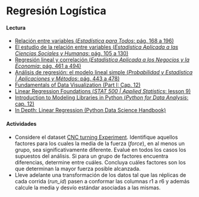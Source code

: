 # Regresión Logística

#### Lectura

- [Relación entre variables (_Estadística para Todos_: pág. 168 a 196)](https://drive.google.com/file/d/1oe0BDy9U1l-H54Ry_mkVC5hxGE-Z5rGm/view?usp=share_link)
- [El estudio de la relación entre variables (_Estadística Aplicada a las Ciencias Sociales y Humanas_: pág. 105 a 130)](https://drive.google.com/file/d/1rayM3pmKjnPR8BvKyU8ZGDo8o_2ZuPZR/view?usp=share_link)
- [Regresión lineal y correlación (_Estadística Aplicada a los Negocios y la Economía_: pág. 461 a 494)](https://drive.google.com/file/d/1FX-LDq_MY3dD6UkhpktQVN6iDgNKug0N/view?usp=share_link)
- [Análisis de regresión: el modelo lineal simple (_Probabilidad y Estadística | Aplicaciones y Métodos_: pág. 443 a 478)](https://drive.google.com/file/d/1VCLbf-N79MIcStIe35XzL5NF-DTGENo_/view?usp=share_link)
- [Fundamentals of Data Visualization (Part I: Cap. 12)](https://clauswilke.com/dataviz)
- [Linear Regression Foundations (_STAT 500 | Applied Statistics_: lesson 9)](https://online.stat.psu.edu/stat500/lesson/9)
- [Introduction to Modeling Libraries in Python (_Python for Data Analysis_: cap. 12)](https://wesmckinney.com/book/modeling.html)
- [In Depth: Linear Regression (Python Data Science Handbook)](https://colab.research.google.com/github/jakevdp/PythonDataScienceHandbook/blob/master/notebooks/05.06-Linear-Regression.ipynb)

#### Actividades
- Considere el dataset [CNC turning Experiment](https://drive.google.com/drive/folders/1Lprg5DfAXRnUcmYi5TdzfpKIzQ49ITuq?usp=share_link). Identifique aquellos factores para los cuales la media de la fuerza (_force_), en al menos un grupo, sea significativamente diferente. Evalué en todos los casos los supuestos del análisis. Si para un grupo de factores encuentra diferencias, determine entre cuáles. Concluya cuáles factores son los que determinan la mayor fuerza posible alcanzada.
- Lleve adelante una transformación de los datos tal que las réplicas de cada corrida (_run_id_) pasen a conformar las columnas r1 a r6 y además calcule la media y desvío estándar asociadas a las mismas.